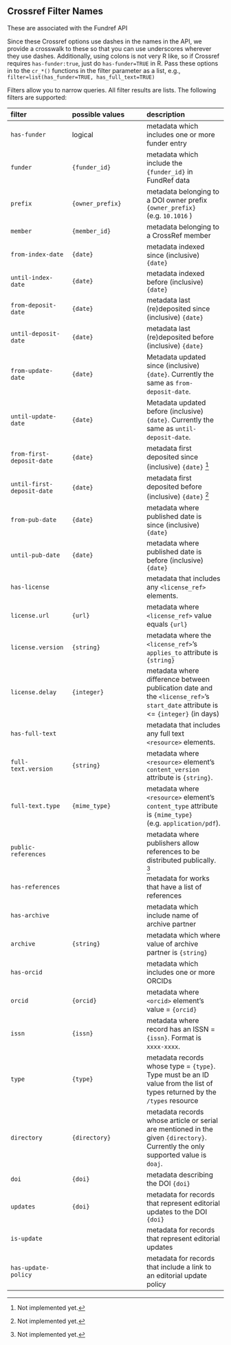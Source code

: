 <!--
%\VignetteEngine{knitr::knitr}
%\VignetteIndexEntry{Crossref filters}
-->



## Crossref Filter Names

These are associated with the Fundref API

Since these Crossref options use dashes in the names in the API, we provide a crosswalk to these so that you can use underscores wherever they use dashes. Additionally, using colons is not very R like, so if Crossref requires `has-funder:true`, just do `has-funder=TRUE` in R. Pass these options in to the `cr_*()` functions in the filter parameter as a list, e.g., `filter=list(has_funder=TRUE, has_full_text=TRUE)`

Filters allow you to narrow queries. All filter results are lists.  The following filters are supported:

| filter     | possible values | description|
|:-----------|:----------------|:-----------|
| `has-funder` | logical | metadata which includes one or more funder entry |
| `funder` | `{funder_id}` | metadata which include the `{funder_id}` in FundRef data |
| `prefix` | `{owner_prefix}` | metadata belonging to a DOI owner prefix `{owner_prefix}` (e.g. `10.1016` ) |
| `member` | `{member_id}` | metadata belonging to a CrossRef member |
| `from-index-date` | `{date}` | metadata indexed since (inclusive) `{date}` |
| `until-index-date` | `{date}` | metadata indexed before (inclusive) `{date}` |
| `from-deposit-date` | `{date}` | metadata last (re)deposited since (inclusive) `{date}` |
| `until-deposit-date` | `{date}` | metadata last (re)deposited before (inclusive) `{date}` |
| `from-update-date` | `{date}` | Metadata updated since (inclusive) `{date}`. Currently the same as `from-deposit-date`. |
| `until-update-date` | `{date}` | Metadata updated before (inclusive) `{date}`. Currently the same as `until-deposit-date`. |
| `from-first-deposit-date` | `{date}` | metadata first deposited since (inclusive) `{date}` [^*] |
| `until-first-deposit-date` | `{date}` | metadata first deposited before (inclusive) `{date}` [^*] |
| `from-pub-date` | `{date}` | metadata where published date is since (inclusive) `{date}` |
| `until-pub-date` | `{date}` | metadata where published date is before (inclusive)  `{date}` |
| `has-license` | | metadata that includes any `<license_ref>` elements. |
| `license.url` | `{url}` | metadata where `<license_ref>` value equals `{url}` |
| `license.version` | `{string}` | metadata where the `<license_ref>`'s `applies_to` attribute  is `{string}`|
| `license.delay` | `{integer}` | metadata where difference between publication date and the `<license_ref>`'s `start_date` attribute is <= `{integer}` (in days)|
| `has-full-text` |  | metadata that includes any full text `<resource>` elements. |
| `full-text.version` | `{string}`  | metadata where `<resource>` element's `content_version` attribute is `{string}`. |
| `full-text.type` | `{mime_type}`  | metadata where `<resource>` element's `content_type` attribute is `{mime_type}` (e.g. `application/pdf`). |
| `public-references` | | metadata where publishers allow references to be distributed publically. [^*] |
| `has-references` | | metadata for works that have a list of references |
| `has-archive` | | metadata which include name of archive partner |
| `archive` | `{string}` | metadata which where value of archive partner is `{string}` |
| `has-orcid` | | metadata which includes one or more ORCIDs |
| `orcid` | `{orcid}` | metadata where `<orcid>` element's value = `{orcid}` |
| `issn` | `{issn}` | metadata where record has an ISSN = `{issn}`. Format is `xxxx-xxxx`. |
| `type` | `{type}` | metadata records whose type = `{type}`. Type must be an ID value from the list of types returned by the `/types` resource |
| `directory` | `{directory}` | metadata records whose article or serial are mentioned in the given `{directory}`. Currently the only supported value is `doaj`. |
| `doi` | `{doi}` | metadata describing the DOI `{doi}` |
| `updates` | `{doi}` | metadata for records that represent editorial updates to the DOI `{doi}` |
| `is-update` | | metadata for records that represent editorial updates |
| `has-update-policy` | | metadata for records that include a link to an editorial update policy |

[^*]: Not implemented yet.
